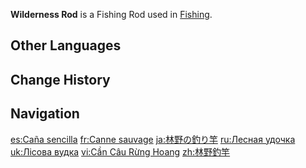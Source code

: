 {{Stub|Ingame footage of its usage}}
{{Item Infobox
|id           = 200900
|image        = Item Wilderness Rod.png
|type         = Fishing Rods
|invCategory  = Gadgets
|quality      = 4
|effect       = A basic fishing rod.
|description  = A rather pedestrian-looking wooden fishing rod. Apart from being quite sturdy, {{sic|even to point}} where you could use it for self-defense, it lacks any sort of special features. But the old adage holds true &mdash; "the novice's rod shall be the tent-pole of their veterancy." Even the greatest anglers must surely have started with this simple implement.
|reusable     = Yes
|usage        = Fishing
|memento      = No
|source1      = Obtained during [[Exploding Population]]
}}
'''Wilderness Rod''' is a Fishing Rod used in [[Fishing]].
<!--
==Gallery==
-->
==Other Languages==
{{Other Languages
|en      = Wilderness Rod
|zhs     = 林野钓竿
|zhs_rm  = Línyě Diàogān
|zht     = 林野釣竿
|zht_rm  = Línyě Diàogān
|zh_tl   = Woodland Fishing Rod
|ja      = 林野の釣り竿
|ja_rm   = Rin'ya no Tsurizao{{Assumed}}
|ja_tl   = Fishing Rod of the Forest and Wilderness
|ko      = 야생 낚싯대
|ko_tl   = Wild Fishing Rod
|es      = Caña sencilla
|es_tl   = Simple Fishing Rod
|fr      = Canne sauvage
|fr_tl   = Wild Rod
|ru      = Лесная удочка
|ru_tl   = Forest Fishing Rod
|th      = Wilderness Rod
|vi      = Cần Câu Rừng Hoang
|vi_tl   = Wild Forest Fishing Rod
|de      = Wildnis-Angelrute
|de_tl   = Wilderness Fishing Rod
|id      = Wilderness Rod
|pt      = Vara Selvagem
|pt_tl   = 
|tr      = Yabani Oltası
|tr_tl   = Wilderness Fishing Rod
|it      = Canna da pesca selvaggia
|it_tl   = 
}}

==Change History==
{{Change History|2.1}}

==Navigation==
{{Gadget Navbox}}

[[es:Caña sencilla]]
[[fr:Canne sauvage]]
[[ja:林野の釣り竿]]
[[ru:Лесная удочка]]
[[uk:Лісова вудка]]
[[vi:Cần Câu Rừng Hoang]]
[[zh:林野釣竿]]